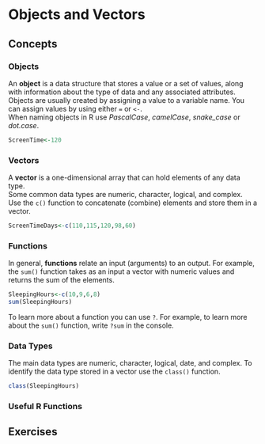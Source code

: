 # Objects and Vectors

## Concepts

### Objects {.unnumbered}

An **object** is a data structure that stores a value or a set of values, along with information about the type of data and any associated attributes. Objects are usually created by assigning a value to a variable name. You can assign values by using either `=` or `<-`.\
When naming objects in R use *PascalCase*, *camelCase*, *snake_case* or *dot.case*.

```r
ScreenTime<-120
```

### Vectors {.unnumbered}

A **vector** is a one-dimensional array that can hold elements of any data type.\
Some common data types are numeric, character, logical, and complex.\
Use the `c()` function to concatenate (combine) elements and store them in a vector.

```r
ScreenTimeDays<-c(110,115,120,98,60)
```

### Functions {.unnumbered}
In general, **functions** relate an input (arguments) to an output. For example, the `sum()` function takes as an input a vector with numeric values and returns the sum of the elements.

```r
SleepingHours<-c(10,9,6,8)
sum(SleepingHours)
```

To learn more about a function you can use `?`. For example, to learn more about the `sum()` function, write `?sum` in the console. 

### Data Types {.unnumbered}
The main data types are numeric, character, logical, date, and complex. To identify the data type stored in a vector use the `class()` function.

```r
class(SleepingHours)
```

### Useful R Functions {.unnumbered}



## Exercises
